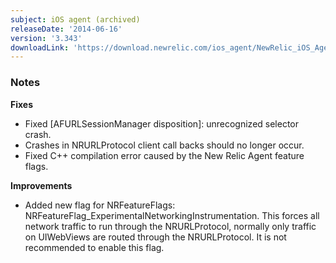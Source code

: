 ```yaml
---
subject: iOS agent (archived)
releaseDate: '2014-06-16'
version: '3.343'
downloadLink: 'https://download.newrelic.com/ios_agent/NewRelic_iOS_Agent_3.343.zip'
---
```


### Notes

**Fixes**

* Fixed \[AFURLSessionManager disposition]: unrecognized selector crash.
* Crashes in NRURLProtocol client call backs should no longer occur.
* Fixed C++ compilation error caused by the New Relic Agent feature flags.

**Improvements**

* Added new flag for NRFeatureFlags: NRFeatureFlag_ExperimentalNetworkingInstrumentation. This forces all network traffic to run through the NRURLProtocol, normally only traffic on UIWebViews are routed through the NRURLProtocol. It is not recommended to enable this flag.
